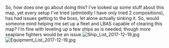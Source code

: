 So, how does one go about doing this? I've looked up some stuff about this map, yet every setup I've tried (admitedly I have only tried 2 compositions), has had issues getting to the boss, let alone actually sinking it. So, would someone mind helping me set up a fleet and LBAS capable of clearing this map? I'm fine with leveling up a few ships as is needed, though more seaplane fighters would be an issue.[[File:Ship_List_2017-12-19.jpg|thumb]][[File:Equipment_List_2017-12-19.jpg|thumb]]<ac_metadata title="Clearing 6-4."> </ac_metadata>